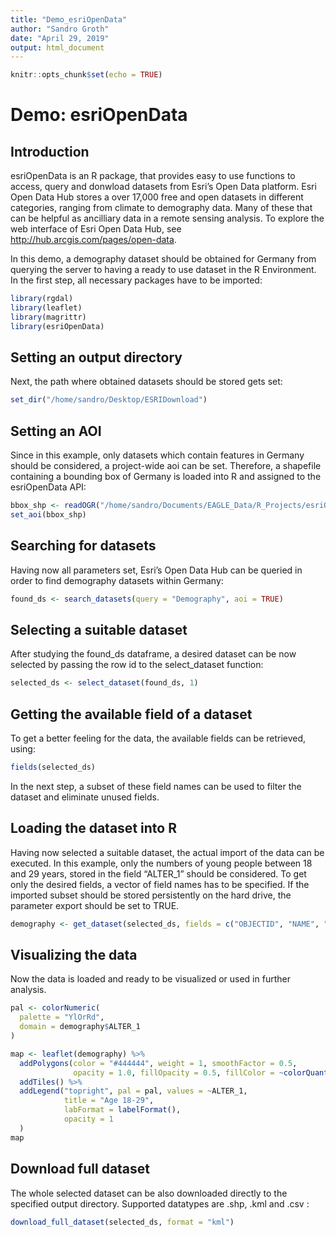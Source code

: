 ```yaml
---
title: "Demo_esriOpenData"
author: "Sandro Groth"
date: "April 29, 2019"
output: html_document
---
```


```r
knitr::opts_chunk$set(echo = TRUE)
```

# Demo: esriOpenData

## Introduction

esriOpenData is an R package, that provides easy to use functions to access, query and donwload datasets from Esri's Open Data platform. Esri Open Data Hub stores a over 17,000 free and open datasets in different categories, ranging from climate to demography data. Many of these that can be helpful as ancilliary data in a remote sensing analysis. To explore the web interface of Esri Open Data Hub, see <http://hub.arcgis.com/pages/open-data>.

In this demo, a demography dataset should be obtained for Germany from querying the server to having a ready to use dataset in the R Environment. In the first step, all necessary packages have to be imported:

```r
library(rgdal)
library(leaflet)
library(magrittr)
library(esriOpenData)
```

## Setting an output directory

Next, the path where obtained datasets should be stored gets set:

```r
set_dir("/home/sandro/Desktop/ESRIDownload")
```

## Setting an AOI

Since in this example, only datasets which contain features in Germany should be considered, a project-wide aoi can be set. Therefore, a shapefile containing a bounding box of Germany is loaded into R and assigned to the esriOpenData API:

```r
bbox_shp <- readOGR("/home/sandro/Documents/EAGLE_Data/R_Projects/esriOpenData/examples/data/germany_bbox.shp")
set_aoi(bbox_shp)
```

## Searching for datasets

Having now all parameters set, Esri's Open Data Hub can be queried in order to find demography datasets within Germany:

```r
found_ds <- search_datasets(query = "Demography", aoi = TRUE)
```

## Selecting a suitable dataset

After studying the found_ds dataframe, a desired dataset can be now selected by passing the row id to the select_dataset function:

```r
selected_ds <- select_dataset(found_ds, 1)
```

## Getting the available field of a dataset

To get a better feeling for the data, the available fields can be retrieved, using:

```r
fields(selected_ds)
```

In the next step, a subset of these field names can be used to filter the dataset and eliminate unused fields.

## Loading the dataset into R

Having now selected a suitable dataset, the actual import of the data can be executed. In this example, only the numbers of young people between 18 and 29 years, stored in the field "ALTER_1" should be considered. To get only the desired fields, a vector of field names has to be specified. If the imported subset should be stored persistently on the hard drive, the parameter export should be set to TRUE.

```r
demography <- get_dataset(selected_ds, fields = c("OBJECTID", "NAME", "DES", "ALTER_1"))
```

## Visualizing the data

Now the data is loaded and ready to be visualized or used in further analysis.
```r
pal <- colorNumeric(
  palette = "YlOrRd",
  domain = demography$ALTER_1
)

map <- leaflet(demography) %>%
  addPolygons(color = "#444444", weight = 1, smoothFactor = 0.5,
              opacity = 1.0, fillOpacity = 0.5, fillColor = ~colorQuantile("YlOrRd", ALTER_1)(ALTER_1)) %>%
  addTiles() %>%
  addLegend("topright", pal = pal, values = ~ALTER_1,
            title = "Age 18-29",
            labFormat = labelFormat(),
            opacity = 1
  )
map
```

## Download full dataset

The whole selected dataset can be also downloaded directly to the specified output directory. Supported datatypes are .shp, .kml and .csv :
```r
download_full_dataset(selected_ds, format = "kml")
```
